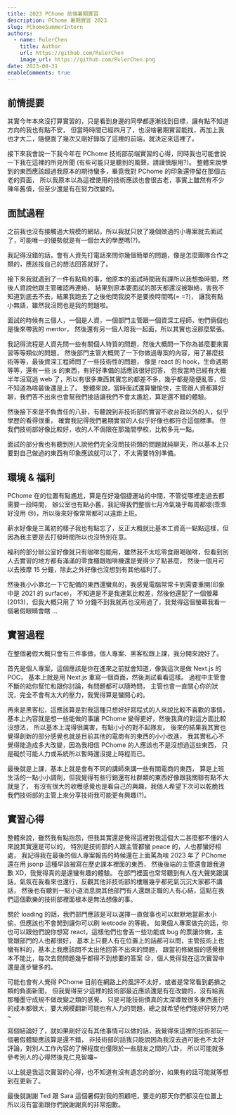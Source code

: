 ```yaml
---
title: 2023 PChome 前端暑期實習
description: PChome 暑期實習 2023
slug: PChomeSummerIntern
authors:
  - name: RulerChen
    title: Author
    url: https://github.com/RulerChen
    image_url: https://github.com/RulerChen.png
date: 2023-08-31
enableComments: true
---
```


<head>
  <meta name="keywords" content="PChome實習, PChome暑期實習心得, PChome 2023 前端實習" />
</head>

## 前情提要

其實今年本來沒打算實習的，只是看到身邊的同學都逐漸找到目標，讓有點不知道方向的我也有點不安，
但當時時間已經四月了，也沒啥暑期實習能找，再加上我也才大二，隨便面了幾次又剛好錄取了這裡的前端，就決定來這裡了。

接下來我會說一下我今年在 PChome 技術部前端實習的心得，同時我也可能會說一下我在這裡的所見所聞 (有些可能只是聽到的風聲，請謹慎服用?)。
整體來說學到的東西應該超過我原本的期待蠻多，畢竟我對 PChome 的印象還停留在那個古老的頁面，
所以我原本以為這裡使用的技術應該也會很古老，事實上雖然有不少陳年舊債，但至少還是有在努力改變的。

## 面試過程

之前我也沒有接觸過大規模的網站，所以我就只放了幾個做過的小專案就去面試了，可能唯一的優勢就是有一個台大的學歷嗎(?)。

我記得沒錯的話，會有人資先打電話來問你幾個簡單的問題，像是怎麼團隊合作之類的，應該按自己的想法回答就好了。

接下來我就遇到了一件有點鳥的事，他原本的面試時間我有課所以我想換時間，然後人資說他跟主管確認再連絡，
結果到原本要面試的那天都還沒被聯絡，害我不知道到底去不去，結果我跑去了之後他問我說不是要換時間嗎(= =?)，
讓我有點小無語，雖然我沒問也是我的問題啦。

面試的時候有三個人，一個是人資，一個部門主管跟一個資深工程師，他們倆個也是後來帶我的 mentor，
然後還有另一個人陪我一起面，所以其實也沒那麼緊張。

我記得流程是人資先問一些有關個人特質的問題，然後大概問一下你為甚麼要來實習等等類似的問題，
然後部門主管大概問了一下你做過專案的內容，用了甚麼技術等等，最後資深工程師問了一些技術性的問題，
像是 react 的 hook，生命週期等等，還有一些 js 的東西，有好好準備的話應該很好回答，
但我當時已經有大概半年沒寫過 web 了，所以有很多東西其實忘的都差不多，幾乎都是隨便亂答，但不知道為啥最後還是上了。
整體來說，當時面試還算蠻愉快，主管跟人資都算好聊，我們答不出來也會幫我們接話讓我們不會太尷尬，算是還不錯的體驗。

然後接下來是不負責任的八卦，有聽說到非技術部的實習不收台政以外的人，似乎學歷的看得很重，
確實我記得我們暑期實習的人似乎好像也都符合這個標準。
但我們技術部好像比較好，收的人不侷限在那幾間學校，比較多元一點。

面試的部分我也有聽到別人說他們完全沒問技術類的問題就純聊天，所以基本上只要對自己做過的東西有印象應該就可以了，不太需要特別準備。

## 環境 & 福利

PChome 在的位置有點尷尬，算是在好幾個捷運站的中間，不管從哪裡走過去都需要一段時間，
辦公室也有點小舊，我記得我們整個七月冷氣幾乎每周都壞(乖乖好沒用 😢)，所以後來好像常常都可以遠距上班。

薪水好像是三萬初的樣子我也有點忘了，反正大概就比基本工資高一點點這樣，但因為我主要是去打發時間所以也沒特別在意。

福利的部分辦公室好像就只有咖啡包能用，雖然我不太吃零食跟喝咖啡，但看到別人去實習的地方都有滿滿的零食櫃跟咖啡機還是覺得少了點甚麼，
然後一個月可以去按摩 15 分鐘，除此之外好像也沒想到有其他福利了。

然後我小小靠北一下它配備的東西還蠻鳥的，我感覺電腦常常卡到需要重開(印象中是 2021 的 surface)，
不知道是不是我運氣比較差，然後他還配了一個螢幕(2013)，但我大概只用了 10 分鐘不到我就再也沒用過了，我覺得這個螢幕我看一個暑假眼睛會瞎 ...

## 實習過程

在整個暑假大概只會有三件事做，個人專案、黑客松跟上課，我分開來說好了。

首先是個人專案，這個應該是你在進來之前就會知道，像我這次是做 Next.js 的 POC，
基本上就是用 Next.js 重寫一個頁面，然後測試看看這樣。
過程中主管會不斷的給你幫忙和跟你討論，有問題都可以隨時問，
主管也會一直關心你的狀況，完全不會有太大的壓力，我覺得算是蠻開心的。

再來是黑客松，這應該算是對我這種只想好好寫程式的人來說比較不喜歡的事情，
基本上內容就是想一些能做的事讓 PChome 變得更好，然後我真的對這方面比較沒想法，
所以基本上混得很厲害，有點小小的對不起隊友。
後來的結果我其實也覺得創新的部分感覺也就是目前其他的電商有的東西的小小改進，
我其實私心不覺得能造成多大改變，因為我相信 PChome 的人應該也不是沒想過這些東西，
只是礙於可能人力或系統所以暫時還沒提上時程而已。

最後就是上課，基本上就是會有不同的講師來講一些有關電商的東西，
算是上班生活的一點小小調劑，但我覺得有些行銷還有社群類的東西好像跟我關聯有點不大就是了，
有沒有很大的收穫感覺也是看自己的興趣，我個人希望下次可以乾脆找我們技術部的主管上來分享技術我可能更有興趣(?)。

## 實習心得

整體來說，雖然我有點抱怨，但我其實還是覺得這裡對我這個大二甚麼都不懂的人來說其實還是可以的，
特別是技術部的人跟主管都蠻 peace 的，人也都蠻好相處，
我記得我在最後的個人專案報告的時候還在上面罵為啥 2023 年了 PChome 還在用 jsonp 這種早該被寫在歷史課本裡面的東西，
然後後端的主管還會跟我道歉 XD，我覺得真的是還蠻有趣的體驗。
在部門裡面也常常聽到有人在大聲笑跟講話，氣氛在我看來也還行，反觀其他非技術部的樓層幾乎都死氣沉沉大家都不講話，
然後也有聽到一點小道消息說其他部門有人還跟正職的人有心結，這點在我們這個歡樂的技術部裡面根本是無法想像的事。

關於 loading 的話，我們部門應該是可以選擇一直做事也可以默默地當薪水小偷，但應該也不會閒到讓你可以刷 leetcode 的等級。
如果個人專案做完的話，你也可以跟他們說你想寫 react，這樣他們也會丟一些功能或 bug 的票讓你做，主管跟部門的人也都很好，
基本上只要人有在位置上的話都可以問，主管技術上也蠻有料的，基本上我應該問不太出他回答不出來的問題，
跟當初修網服的感覺根本不能比，每次去問問題幾乎都得不到想要的答案 😢，個人覺得我在這次實習中還是進步蠻多的。

可能也會有人覺得 PChome 目前在網路上的風評不太好，或者是常常看到虧損之類的負面新聞，
但我覺得至少這裡的技術部最近應該還是有在改變的，沒有給我那種墨守成規不做改變之類的感覺，
只是可能技術債真的太深導致很多東西進行的成本都很大，要大規模翻新可能也有人力的問題，總之就希望他們能好好努力吧~

寫個結論好了，就如果剛好沒有其他事情可以做的話，我覺得來這裡的技術部玩一個暑假體驗應該算是還不錯，
非技術部的話我只能說因為我沒去過可能也不太好評論，對別人工作內容的了解程度也僅限於一些朋友之間的八卦，
所以可能就多參考別人的心得然後見仁見智囉~

以上就是我這次實習的心得，也不知道有沒有遺忘的部分，如果有的話可能就等想到在更新了。

最後就謝謝 Ted 跟 Sara 這個暑假對我的照顧吧，要走的那天你們都沒在位置上所以沒有當面跟你們說謝謝真的非常抱歉。
